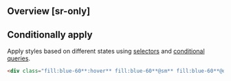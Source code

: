 ## Overview [sr-only]
<Overview/>

## Conditionally apply
Apply styles based on different states using [selectors](/guide/state-selectors) and [conditional queries](/guide/conditional-queries).
```html
<div class="fill:blue-60**:hover** fill:blue-60**@sm** fill:blue-60**@dark** fill:blue-60**@print**">…</div>
```

